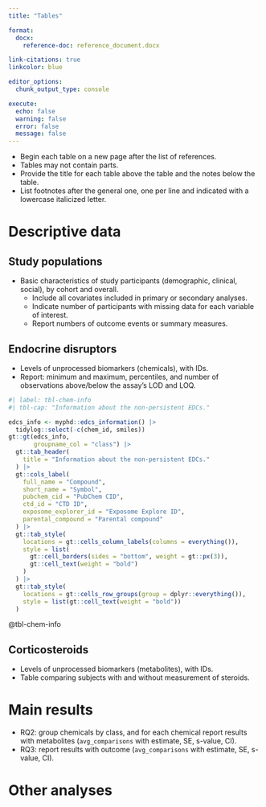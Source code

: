 ```yaml
---
title: "Tables"

format:
  docx:
    reference-doc: reference_document.docx

link-citations: true
linkcolor: blue

editor_options:
  chunk_output_type: console

execute:
  echo: false
  warning: false
  error: false
  message: false
---
```


- Begin each table on a new page after the list of references.
- Tables may not contain parts.
- Provide the title for each table above the table and the notes below the table.
- List footnotes after the general one, one per line and indicated with a lowercase italicized letter.

# Descriptive data

## Study populations

- Basic characteristics of study participants (demographic, clinical, social), by cohort and overall.
  - Include all covariates included in primary or secondary analyses.
  - Indicate number of participants with missing data for each variable of interest.
  - Report numbers of outcome events or summary measures.

## Endocrine disruptors

- Levels of unprocessed biomarkers (chemicals), with IDs.
- Report: minimum and maximum, percentiles, and number of observations above/below the assay's LOD and LOQ.

```r
#| label: tbl-chem-info
#| tbl-cap: "Information about the non-persistent EDCs."

edcs_info <- myphd::edcs_information() |>
  tidylog::select(-c(chem_id, smiles))
gt::gt(edcs_info,
       groupname_col = "class") |>
  gt::tab_header(
    title = "Information about the non-persistent EDCs."
  ) |>
  gt::cols_label(
    full_name = "Compound",
    short_name = "Symbol",
    pubchem_cid = "PubChem CID",
    ctd_id = "CTD ID",
    exposome_explorer_id = "Exposome Explore ID",
    parental_compound = "Parental compound"
  ) |>
  gt::tab_style(
    locations = gt::cells_column_labels(columns = everything()),
    style = list(
      gt::cell_borders(sides = "bottom", weight = gt::px(3)),
      gt::cell_text(weight = "bold")
    )
  ) |>
  gt::tab_style(
    locations = gt::cells_row_groups(group = dplyr::everything()),
    style = list(gt::cell_text(weight = "bold"))
  )
```

@tbl-chem-info

## Corticosteroids

- Levels of unprocessed biomarkers (metabolites), with IDs.
- Table comparing subjects with and without measurement of steroids.

# Main results

- RQ2: group chemicals by class, and for each chemical report results with metabolites (`avg_comparisons` with estimate, SE, s-value, CI).
- RQ3: report results with outcome (`avg_comparisons` with estimate, SE, s-value, CI).

# Other analyses
